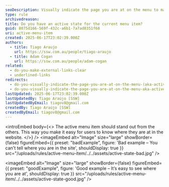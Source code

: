 ```yaml
---
seoDescription: Visually indicate the page you are at on the menu to make it easy for users to know where they are within a website.
type: rule
archivedreason:
title: Do you have an active state for the current menu item?
guid: 8075d166-569f-432c-a6b1-7a7ad0351f68
uri: active-menu-item
created: 2025-06-17T23:02:39.000Z
authors:
  - title: Tiago Araujo
    url: https://ssw.com.au/people/tiago-araujo
  - title: Adam Cogan
    url: https://ssw.com.au/people/adam-cogan
related:
  - do-you-make-external-links-clear
  - underlined-links
redirects:
  - do-you-visually-indicate-the-page-you-are-at-on-the-menu-(aka-active-state)
  - do-you-visually-indicate-the-page-you-are-at-on-the-menu-aka-active-state
lastUpdated: 2025-06-17T23:02:39.000Z
lastUpdatedBy: Tiago Araújo [SSW]
lastUpdatedByEmail: tiagov8@gmail.com
createdBy: Tiago Araújo [SSW]
createdByEmail: tiagov8@gmail.com
---
```


<introEmbed
  body={<>
The active menu item should stand out from the others. This way you make it easy for users to know where they are at in the website.
  </>}
/>
<imageEmbed
  alt="Image"
  size="large"
  showBorder={false}
  figureEmbed={{
    preset: "badExample",
    figure: 'Bad example – You can\'t tell where you are in the site',
    shouldDisplay: true
  }}
  src="/uploads/rules/active-menu-item/../../assets/active-state-bad.jpg"
/>

<imageEmbed
  alt="Image"
  size="large"
  showBorder={false}
  figureEmbed={{
    preset: "goodExample",
    figure: 'Good example – It’s easy to see where you are at',
    shouldDisplay: true
  }}
  src="/uploads/rules/active-menu-item/../../assets/active-state-good.jpg"
/>
